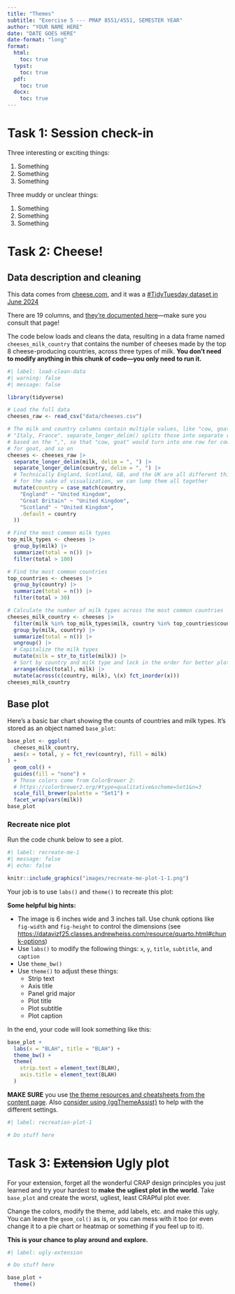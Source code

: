 ```yaml
---
title: "Themes"
subtitle: "Exercise 5 --- PMAP 8551/4551, SEMESTER YEAR"
author: "YOUR NAME HERE"
date: "DATE GOES HERE"
date-format: "long"
format:
  html:
    toc: true
  typst:
    toc: true
  pdf:
    toc: true
  docx:
    toc: true
---
```


# Task 1: Session check-in

Three interesting or exciting things:

1. Something
2. Something
3. Something

Three muddy or unclear things:

1. Something
2. Something
3. Something


# Task 2: Cheese!

## Data description and cleaning

This data comes from [cheese.com](https://cheese.com/), and it was a [#TidyTuesday dataset in June 2024](https://github.com/rfordatascience/tidytuesday/tree/main/data/2024/2024-06-04)

There are 19 columns, and [they're documented here](https://github.com/rfordatascience/tidytuesday/tree/main/data/2024/2024-06-04#data-dictionary)---make sure you consult that page!

The code below loads and cleans the data, resulting in a data frame named `cheeses_milk_country` that contains the number of cheeses made by the top 8 cheese-producing countries, across three types of milk. **You don't need to modify anything in this chunk of code---you only need to run it.**

```r
#| label: load-clean-data
#| warning: false
#| message: false

library(tidyverse)

# Load the full data
cheeses_raw <- read_csv("data/cheeses.csv")

# The milk and country columns contain multiple values, like "cow, goat" and 
# "Italy, France". separate_longer_delim() splits those into separate rows 
# based on the ",", so that "cow, goat" would turn into one row for cow and one 
# for goat, and so on
cheeses <- cheeses_raw |> 
  separate_longer_delim(milk, delim = ", ") |> 
  separate_longer_delim(country, delim = ", ") |> 
  # Technically England, Scotland, GB, and the UK are all different things, but
  # for the sake of visualization, we can lump them all together
  mutate(country = case_match(country,
    "England" ~ "United Kingdom",
    "Great Britain" ~ "United Kingdom",
    "Scotland" ~ "United Kingdom",
    .default = country
  ))

# Find the most common milk types
top_milk_types <- cheeses |> 
  group_by(milk) |> 
  summarize(total = n()) |> 
  filter(total > 100)

# Find the most common countries
top_countries <- cheeses |> 
  group_by(country) |> 
  summarize(total = n()) |> 
  filter(total > 30)

# Calculate the number of milk types across the most common countries
cheeses_milk_country <- cheeses |> 
  filter(milk %in% top_milk_types$milk, country %in% top_countries$country) |> 
  group_by(milk, country) |> 
  summarize(total = n()) |> 
  ungroup() |> 
  # Capitalize the milk types
  mutate(milk = str_to_title(milk)) |> 
  # Sort by country and milk type and lock in the order for better plotting 
  arrange(desc(total), milk) |> 
  mutate(across(c(country, milk), \(x) fct_inorder(x)))
cheeses_milk_country
```


## Base plot

Here's a basic bar chart showing the counts of countries and milk types. It's stored as an object named `base_plot`:

```r
base_plot <- ggplot(
  cheeses_milk_country,
  aes(x = total, y = fct_rev(country), fill = milk)
) +
  geom_col() +
  guides(fill = "none") +
  # These colors come from ColorBrewer 2:
  # https://colorbrewer2.org/#type=qualitative&scheme=Set1&n=3
  scale_fill_brewer(palette = "Set1") +
  facet_wrap(vars(milk))
base_plot
```


### Recreate nice plot

Run the code chunk below to see a plot.

```r
#| label: recreate-me-1
#| message: false
#| echo: false

knitr::include_graphics("images/recreate-me-plot-1-1.png")
```

Your job is to use `labs()` and `theme()` to recreate this plot:

**Some helpful big hints:**

- The image is 6 inches wide and 3 inches tall. Use chunk options like `fig-width` and `fig-height` to control the dimensions (see <https://datavizf25.classes.andrewheiss.com/resource/quarto.html#chunk-options>)
- Use `labs()` to modify the following things: `x`, `y`, `title`, `subtitle`, and `caption`
- Use `theme_bw()`
- Use `theme()` to adjust these things:
  - Strip text
  - Axis title
  - Panel grid major
  - Plot title
  - Plot subtitle
  - Plot caption

In the end, your code will look something like this:

```.r
base_plot + 
  labs(x = "BLAH", title = "BLAH") +
  theme_bw() +
  theme(
    strip.text = element_text(BLAH),
    axis.title = element_text(BLAH)
  )
```

**MAKE SURE** you use [the theme resources and cheatsheets from the content page](https://datavizf25.classes.andrewheiss.com/content/05-content.html#readings-you-should-glance-through-and-use-as-resources). Also [consider using {ggThemeAssist}](https://datavizf25.classes.andrewheiss.com/example/05-example.html#bonus-ggthemeassist) to help with the different settings.

```r
#| label: recreation-plot-1

# Do stuff here
```

# Task 3: ~~Extension~~ Ugly plot

For your extension, forget all the wonderful CRAP design principles you just learned and try your hardest to **make the ugliest plot in the world**. Take `base_plot` and create the worst, ugliest, least CRAPful plot ever.

Change the colors, modify the theme, add labels, etc. and make this ugly. You can leave the `geom_col()` as is, or you can mess with it too (or even change it to a pie chart or heatmap or something if you feel up to it).

**This is your chance to play around and explore.**

```r
#| label: ugly-extension

# Do stuff here

base_plot +
  theme()
```
